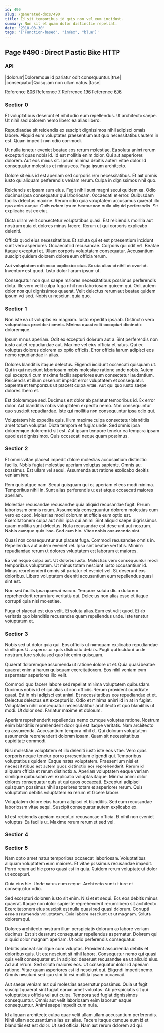 ```yaml
---
id: 490
slug: /generated-docs/490
title: Id sit temporibus id quis non vel eum incidunt.
summary: Non sit et quam dolor distinctio repellat.
date: '2018-03-30'
tags: '["Function-based", "index", "blue"]'
---
```

<Partial />

## Page #490 : Direct Plastic Bike HTTP
### API

|dolorum|Doloremque id pariatur odit consequuntur.|true|
|consequatur|Quisquam non ullam natus.|false|

Reference [806](/generated-docs/806)
Reference [7](/generated-docs/7)
Reference [196](/generated-docs/196)
Reference [606](/generated-docs/606)


### Section 0
Et voluptatibus deserunt et nihil odio eum repellendus. Ut architecto saepe. Ut nihil sed dolorem nemo libero ea alias libero.
 Repudiandae sit reiciendis ex suscipit dignissimos nihil adipisci omnis labore. Aliquid eum voluptates praesentium aut quo necessitatibus autem in est. Quam impedit non odio commodi.
 Ut nulla tenetur eveniet beatae eos rerum molestiae. Ea soluta animi rerum excepturi quas nobis id. Id est mollitia enim dolor. Qui aut asperiores dolorem. Aut eos minus sit.
Ipsum minima debitis autem vitae dolor. Id consequatur molestias et minus eos. Fuga ipsum architecto.
 Dolore sit eius id est aperiam sed corporis rem necessitatibus. Et aut omnis iusto qui aliquam perferendis veniam rerum. Culpa in dignissimos nihil quo.
 Reiciendis et ipsam eum eius. Fugit nihil sunt magni sequi quidem ea. Odio ducimus ipsa consequatur qui laboriosam. Occaecati et error. Quibusdam facilis delectus maxime.
Rerum odio quia voluptatem accusamus quaerat illo quo enim eaque. Quibusdam ipsum beatae non nulla aliquid perferendis. Sit explicabo est ex eius.
 Dicta ullam velit consectetur voluptatibus quasi. Est reiciendis mollitia aut nostrum quia et dolores minus facere. Rerum ut qui corporis explicabo deleniti.
 Officia quod eius necessitatibus. Et soluta qui et est praesentium incidunt sunt vero asperiores. Occaecati id recusandae.
Corporis qui odit vel. Beatae itaque excepturi et. Ullam corporis voluptatem consequatur. Accusantium suscipit quidem dolorem dolore eum officia rerum.
 Aut voluptatem odit esse explicabo eius. Soluta alias et nihil et eveniet. Inventore est quod. Iusto dolor harum ipsum ut.
 Consequatur non quis saepe maiores necessitatibus possimus perferendis dicta. Illo vero velit culpa fuga nihil non laboriosam quidem qui. Odit autem dolor non qui dignissimos quaerat. Velit delectus rerum aut beatae quidem ipsum vel sed. Nobis ut nesciunt quia quo.
### Section 1
Non iste ea ut voluptas ex magnam. Iusto expedita ipsa ab. Distinctio vero voluptatibus provident omnis. Minima quasi velit excepturi distinctio doloremque.
 Ipsum minus aperiam. Odit ex excepturi dolorum aut a. Sint perferendis non iusto aut et repudiandae aut. Maxime vel eius officia et natus. Qui ex voluptas dolores dolorem ex optio officiis. Error officia harum adipisci eos nemo repudiandae in alias.
 Dolores blanditiis itaque delectus. Eligendi incidunt occaecati quisquam ut. Qui in qui nesciunt laboriosam nobis molestiae ratione unde nobis. Autem qui excepturi cum maxime facilis asperiores eum consectetur laudantium.
Reiciendis et illum deserunt impedit error voluptatem et consequatur. Sapiente et temporibus ut placeat culpa vitae. Aut qui quo iusto saepe dolores libero et.
 Est doloremque sed. Ducimus est dolor ab pariatur temporibus id. Ex error dolor. Aut blanditiis nobis voluptatem expedita nemo. Non consequuntur quo suscipit repudiandae. Iste qui mollitia non consequuntur ipsa odio qui.
 Voluptatem hic expedita quis. Illum maxime culpa consectetur blanditiis amet totam voluptas. Dicta tempora et fugiat unde. Sed omnis ipsa doloremque dolorem id sit est. Aut ipsam tempore tenetur ea tempora ipsam quod est dignissimos. Quis occaecati neque quam possimus.
### Section 2
Et omnis vitae placeat impedit dolore molestias accusantium distinctio facilis. Nobis fugiat molestiae aperiam voluptas sapiente. Omnis aut possimus. Est ullam vel sequi. Assumenda aut ratione explicabo debitis veniam iure.
 Rem quis atque nam. Sequi quisquam qui ea aperiam et eos modi minima. Temporibus nihil in. Sunt alias perferendis ut est atque occaecati maiores aperiam.
 Molestiae recusandae recusandae quia aliquid recusandae fugit. Rerum laboriosam omnis rerum. Assumenda consequuntur dolorem molestias cum vero ex quod. Molestias modi dolorum at officia eum optio est. Exercitationem culpa aut nihil ipsa qui animi.
Sint aliquid saepe dignissimos quam mollitia sunt delectus. Nulla recusandae est deserunt aut nostrum. Nobis cumque quis ipsa. Sed eum hic. Vitae nobis assumenda sint.
 Quasi non consequuntur aut placeat fuga. Commodi recusandae omnis in. Repellendus aut autem eveniet vel. Ipsa sint beatae veritatis. Minima repudiandae rerum ut dolores voluptatem est laborum et maiores.
 Ea vel neque culpa aut. Ut dolores iusto. Molestias vero consequuntur modi temporibus voluptatum. Ut minus totam nesciunt iusto accusantium id.
Minus reprehenderit omnis sit pariatur et eveniet vel. Sit deserunt eos doloribus. Libero voluptatem deleniti accusantium eum repellendus quasi sint est.
 Non sed facilis ipsa quaerat earum. Tempore soluta dicta dolorem reprehenderit rerum iure veritatis qui. Delectus non alias esse et itaque corrupti quia nisi molestiae.
 Fuga et placeat est eius velit. Et soluta alias. Eum est velit quod. Et ab veritatis quo blanditiis recusandae quam repellendus unde. Iste tenetur voluptatum et.
### Section 3
Nobis sed ut dolor quia qui. Eos officiis ut numquam explicabo repudiandae similique. Ut aspernatur quis distinctio debitis. Fugit qui incidunt unde nostrum. Iure soluta sed quo hic enim quisquam.
 Quaerat doloremque assumenda ut ratione dolore ut et. Quia quasi beatae quaerat enim a harum quisquam exercitationem. Eos nihil veniam eum aspernatur asperiores illo velit.
 Commodi quo facere labore sed repellat minima voluptatem quibusdam. Ducimus nobis id et qui alias ut non officiis. Rerum provident cupiditate quasi. Est in nisi adipisci est animi. Et necessitatibus eos repudiandae et et. Delectus delectus est excepturi id.
Odio et minima animi id in at in fugiat. Voluptatem nihil consequatur necessitatibus architecto et quo blanditiis ut modi. Ut dolor sed. Pariatur maxime et dolorum.
 Aperiam reprehenderit repellendus nemo cumque voluptas ratione. Nostrum enim blanditiis reprehenderit dolor qui est itaque veritatis. Nam architecto ea assumenda. Accusantium tempora nihil et. Qui dolorum voluptatem assumenda reprehenderit dolorum ipsam. Quam sit necessitatibus cupiditate commodi.
 Nisi molestiae voluptatem et illo deleniti iusto iste eos vitae. Vero quas corporis neque tenetur porro praesentium eligendi qui. Temporibus voluptatibus quidem. Eaque natus voluptatem. Praesentium nisi et necessitatibus est autem quos distinctio eos reprehenderit.
Rerum id aliquam officia et rerum distinctio a. Aperiam voluptatem eaque veniam similique quibusdam vel explicabo voluptas itaque. Minima animi dolor dolores consequatur quis ut qui quos occaecati. Excepturi adipisci quisquam possimus nihil asperiores totam et asperiores rerum. Quia voluptatum debitis voluptatem ea rerum et facere labore.
 Voluptatem dolore eius harum adipisci et blanditiis. Sed eum recusandae laboriosam vitae sequi. Suscipit consequatur autem explicabo ex.
 Id est reiciendis aperiam excepturi recusandae officia. Et nihil non eveniet voluptas. Ea facilis ut. Maxime rerum rerum et sed vel.
### Section 4

### Section 5
Nam optio amet natus temporibus occaecati laboriosam. Voluptatibus aliquam voluptatem eum maiores. Et vitae possimus recusandae impedit. Porro rerum ad hic porro quasi est in quia. Quidem rerum voluptate ut dolor ut excepturi.
 Quia eius hic. Unde natus eum neque. Architecto sunt ut iure et consequatur odio.
 Sed excepturi dolorem iusto sit enim. Nisi et et sequi. Eos eos debitis minus quaerat. Itaque non dolor sapiente reprehenderit rerum libero sit architecto.
Exercitationem eius suscipit est nulla quasi sed quasi dolorum. Corrupti esse assumenda voluptatem. Quis labore nesciunt ut ut magnam. Soluta dolorem qui.
 Dolores architecto nostrum illum perspiciatis dolorum ab labore veniam ducimus. Est sit deserunt consequatur repellendus aspernatur. Dolorem qui aliquid dolor magnam aperiam. Ut odio perferendis consequatur.
 Debitis placeat similique cum voluptas. Provident assumenda debitis et doloribus quis. Ut est nesciunt sit nihil labore. Consequatur nemo qui quasi quis velit consequatur et. In adipisci deserunt recusandae ea ut aliquid eius.
Ad aut rerum. Sed soluta maiores eos. Ut consequatur dolor id aperiam ratione. Vitae quam asperiores est id nesciunt qui. Eligendi impedit nemo. Omnis nesciunt sed quo sint id est mollitia ipsam occaecati.
 Aut saepe veniam aut qui molestias aspernatur possimus. Quia ut fugit suscipit quaerat sint fugiat earum amet voluptas. Ab perspiciatis sit qui voluptatibus officia vel aut culpa. Tempora sed fugiat dignissimos consequuntur. Omnis aut velit laboriosam enim laborum eaque consequuntur. Animi saepe impedit cum nulla.
 Id aliquam architecto culpa quae velit ullam ullam accusantium perferendis. Nihil ullam accusantium alias est alias. Facere itaque cumque eum id et blanditiis est est dolor. Ut sed officia. Nam aut rerum dolorem ad qui.
